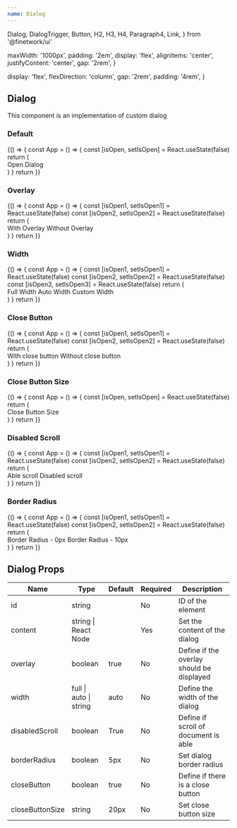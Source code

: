 ```yaml
---
name: Dialog
---
```


  Dialog,
  DialogTrigger,
  Button,
  H2,
  H3,
  H4,
  Paragraph4,
  Link,
} from '@finetwork/ui'

  maxWidth: '1000px',
  padding: '2em',
  display: 'flex',
  alignItems: 'center',
  justifyContent: 'center',
  gap: '2rem',
}

  display: 'flex',
  flexDirection: 'column',
  gap: '2rem',
  padding: '4rem',
}

<div />
<div>
  <H2 font="secondary">Dialog</H2>
</div>

<Paragraph4>This component is an implementation of custom dialog</Paragraph4>

<div>
  <H3 font="secondary">Default</H3>
</div>

<Playground>
  {() => {
    const App = () => {
      const [isOpen, setIsOpen] = React.useState(false)
      return (
        <div style={styles}>
          <DialogTrigger setIsOpen={setIsOpen}>Open Dialog</DialogTrigger>
          <Dialog isOpen={isOpen} setIsOpen={setIsOpen}>
            <div style={styleContainer}>
              <H4>This is the title of the dialog</H4>
              <Paragraph4>This is the content of the dialog</Paragraph4>
            </div>
          </Dialog>
        </div>
      )
    }
    return <App />
  }}
</Playground>

<div>
  <H3 font="secondary">Overlay</H3>
</div>

<Playground>
  {() => {
    const App = () => {
      const [isOpen1, setIsOpen1] = React.useState(false)
      const [isOpen2, setIsOpen2] = React.useState(false)
      return (
        <div style={styles}>
          <DialogTrigger setIsOpen={setIsOpen1}>With Overlay</DialogTrigger>
          <Dialog isOpen={isOpen1} setIsOpen={setIsOpen1} overlay={true}>
            <div style={styleContainer}>
              <H4>This is the title of the dialog</H4>
              <Paragraph4>This is the content of the dialog</Paragraph4>
            </div>
          </Dialog>
          <DialogTrigger setIsOpen={setIsOpen2}>Without Overlay</DialogTrigger>
          <Dialog isOpen={isOpen2} setIsOpen={setIsOpen2} overlay={false}>
            <div style={styleContainer}>
              <H4>This is the title of the dialog</H4>
              <Paragraph4>This is the content of the dialog</Paragraph4>
            </div>
          </Dialog>
        </div>
      )
    }
    return <App />
  }}
</Playground>

<div>
  <H3 font="secondary">Width</H3>
</div>

<Playground>
  {() => {
    const App = () => {
      const [isOpen1, setIsOpen1] = React.useState(false)
      const [isOpen2, setIsOpen2] = React.useState(false)
      const [isOpen3, setIsOpen3] = React.useState(false)
      return (
        <div style={styles}>
          <DialogTrigger setIsOpen={setIsOpen1}>Full Width</DialogTrigger>
          <Dialog isOpen={isOpen1} setIsOpen={setIsOpen1} width="full">
            <div style={styleContainer}>
              <H4>This is the title of the dialog</H4>
              <Paragraph4>This is the content of the dialog</Paragraph4>
            </div>
          </Dialog>
          <DialogTrigger setIsOpen={setIsOpen2}>Auto Width</DialogTrigger>
          <Dialog width="auto" isOpen={isOpen2} setIsOpen={setIsOpen2}>
            <div style={styleContainer}>
              <H4>This is the title of the dialog</H4>
              <Paragraph4>This is the content of the dialog</Paragraph4>
            </div>
          </Dialog>
          <DialogTrigger setIsOpen={setIsOpen3}>Custom Width</DialogTrigger>
          <Dialog width="50rem" isOpen={isOpen3} setIsOpen={setIsOpen3}>
            <div style={styleContainer}>
              <H4>This is the title of the dialog</H4>
              <Paragraph4>This is the content of the dialog</Paragraph4>
            </div>
          </Dialog>
        </div>
      )
    }
    return <App />
  }}
</Playground>

<div>
  <H3 font="secondary">Close Button</H3>
</div>

<Playground>
  {() => {
    const App = () => {
      const [isOpen1, setIsOpen1] = React.useState(false)
      const [isOpen2, setIsOpen2] = React.useState(false)
      return (
        <div style={styles}>
          <DialogTrigger setIsOpen={setIsOpen1}>
            With close button
          </DialogTrigger>
          <Dialog closeButton={true} isOpen={isOpen1} setIsOpen={setIsOpen1}>
            <div style={styleContainer}>
              <H4>This is the title of the dialog</H4>
              <Paragraph4>This is the content of the dialog</Paragraph4>
            </div>
          </Dialog>
          <DialogTrigger setIsOpen={setIsOpen2}>
            Without close button
          </DialogTrigger>
          <Dialog closeButton={false} isOpen={isOpen2} setIsOpen={setIsOpen2}>
            <div style={styleContainer}>
              <H4>This is the title of the dialog</H4>
              <Paragraph4>This is the content of the dialog</Paragraph4>
            </div>
          </Dialog>
        </div>
      )
    }
    return <App />
  }}
</Playground>

<div>
  <H3 font="secondary">Close Button Size</H3>
</div>

<Playground>
  {() => {
    const App = () => {
      const [isOpen, setIsOpen] = React.useState(false)
      return (
        <div style={styles}>
          <DialogTrigger setIsOpen={setIsOpen}>Close Button Size</DialogTrigger>
          <Dialog closeButtonSize="25px" isOpen={isOpen} setIsOpen={setIsOpen}>
            <div style={styleContainer}>
              <H4>This is the title of the dialog</H4>
              <Paragraph4>This is the content of the dialog</Paragraph4>
            </div>
          </Dialog>
        </div>
      )
    }
    return <App />
  }}
</Playground>

<div>
  <H3 font="secondary">Disabled Scroll</H3>
</div>

<Playground>
  {() => {
    const App = () => {
      const [isOpen1, setIsOpen1] = React.useState(false)
      const [isOpen2, setIsOpen2] = React.useState(false)
      return (
        <div style={styles}>
          <DialogTrigger setIsOpen={setIsOpen1}>Able scroll</DialogTrigger>
          <Dialog
            disabledScroll={false}
            isOpen={isOpen1}
            setIsOpen={setIsOpen1}
          >
            <div style={styleContainer}>
              <H4>This is the title of the dialog</H4>
              <Paragraph4>This is the content of the dialog</Paragraph4>
            </div>
          </Dialog>
          <DialogTrigger setIsOpen={setIsOpen2}>Disabled scroll</DialogTrigger>
          <Dialog disabledScroll={true} isOpen={isOpen2} setIsOpen={setIsOpen2}>
            <div style={styleContainer}>
              <H4>This is the title of the dialog</H4>
              <Paragraph4>This is the content of the dialog</Paragraph4>
            </div>
          </Dialog>
        </div>
      )
    }
    return <App />
  }}
</Playground>

<div>
  <H3 font="secondary">Border Radius</H3>
</div>

<Playground>
  {() => {
    const App = () => {
      const [isOpen1, setIsOpen1] = React.useState(false)
      const [isOpen2, setIsOpen2] = React.useState(false)
      return (
        <div style={styles}>
          <DialogTrigger setIsOpen={setIsOpen1}>
            Border Radius - 0px
          </DialogTrigger>
          <Dialog borderRadius="0px" isOpen={isOpen1} setIsOpen={setIsOpen1}>
            <div style={styleContainer}>
              <H4>This is the title of the dialog</H4>
              <Paragraph4>This is the content of the dialog</Paragraph4>
            </div>
          </Dialog>
          <DialogTrigger setIsOpen={setIsOpen2}>
            Border Radius - 10px
          </DialogTrigger>
          <Dialog borderRadius="10px" isOpen={isOpen2} setIsOpen={setIsOpen2}>
            <div style={styleContainer}>
              <H4>This is the title of the dialog</H4>
              <Paragraph4>This is the content of the dialog</Paragraph4>
            </div>
          </Dialog>
        </div>
      )
    }
    return <App />
  }}
</Playground>

<h2>Dialog Props</h2>
<table>
  <thead>
    <tr>
      <th>Name</th>
      <th>Type</th>
      <th>Default</th>
      <th>Required</th>
      <th>Description</th>
    </tr>
  </thead>
  <tbody>
    <tr>
      <td>id</td>
      <td>string</td>
      <td></td>
      <td>No</td>
      <td>ID of the element</td>
    </tr>
    <tr>
      <td>content</td>
      <td>string | React Node</td>
      <td></td>
      <td>Yes</td>
      <td>Set the content of the dialog</td>
    </tr>
    <tr>
      <td>overlay</td>
      <td>boolean</td>
      <td>true</td>
      <td>No</td>
      <td>Define if the overlay should be displayed </td>
    </tr>
    <tr>
      <td>width</td>
      <td>full | auto | string</td>
      <td>auto</td>
      <td>No</td>
      <td>Define the width of the dialog</td>
    </tr>
    <tr>
      <td>disabledScroll</td>
      <td>boolean</td>
      <td>True</td>
      <td>No</td>
      <td>Define if scroll of document is able</td>
    </tr>
    <tr>
      <td>borderRadius</td>
      <td>boolean</td>
      <td>5px</td>
      <td>No</td>
      <td>Set dialog border radius</td>
    </tr>
    <tr>
      <td>closeButton</td>
      <td>boolean</td>
      <td>true</td>
      <td>No</td>
      <td>Define if there is a close button</td>
    </tr>
    <tr>
      <td>closeButtonSize</td>
      <td>string</td>
      <td>20px</td>
      <td>No</td>
      <td>Set close button size</td>
    </tr>
  </tbody>
</table>
